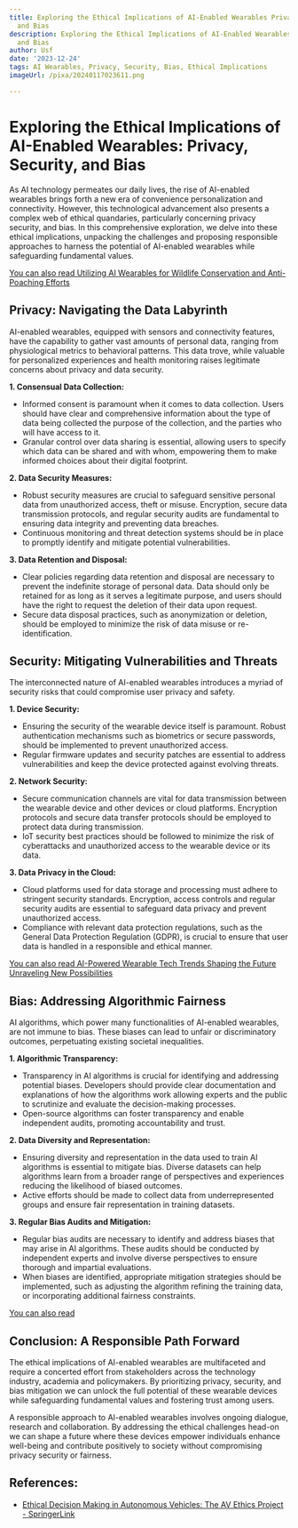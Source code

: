 ```yaml
---
title: Exploring the Ethical Implications of AI-Enabled Wearables Privacy, Security,
  and Bias
description: Exploring the Ethical Implications of AI-Enabled Wearables Privacy, Security,
  and Bias
author: Usf
date: '2023-12-24'
tags: AI Wearables, Privacy, Security, Bias, Ethical Implications
imageUrl: /pixa/20240117023611.png

---
```

# Exploring the Ethical Implications of  AI-Enabled  Wearables:  Privacy, Security, and Bias

As AI  technology permeates our daily lives, the rise of AI-enabled wearables brings forth a new era of convenience personalization and connectivity. However,  this technological  advancement  also presents a complex web of ethical quandaries, particularly concerning privacy security, and bias. In this comprehensive  exploration, we delve into these ethical implications,  unpacking  the  challenges and proposing  responsible approaches to harness the potential of AI-enabled wearables while safeguarding fundamental values.

[You  can also  read Utilizing AI Wearables for Wildlife Conservation and Anti-Poaching Efforts](Utilizing%20AI%20Wearables%20for%20Wildlife%20Conservation%20and%20Anti-Poaching%20Efforts)


## Privacy: Navigating the Data Labyrinth

AI-enabled wearables, equipped with sensors and  connectivity features, have the capability to gather vast amounts  of personal data, ranging from physiological metrics to behavioral  patterns. This data  trove, while valuable  for personalized experiences and  health monitoring raises legitimate concerns about  privacy and data security.

**1. Consensual Data Collection:**

- Informed consent is paramount when it comes to data collection. Users should have clear and  comprehensive information  about the type of data being collected the purpose of the collection, and the parties who will have access to it.
- Granular control over data sharing is  essential, allowing users to specify which data can be shared and with whom, empowering them to  make  informed choices about their digital footprint.

**2. Data Security Measures:**

-  Robust security measures are crucial to safeguard sensitive personal  data from unauthorized access, theft or  misuse. Encryption, secure data transmission protocols, and regular security audits  are fundamental  to ensuring data integrity and preventing  data breaches.
- Continuous monitoring and threat detection systems should be in place to promptly identify and mitigate potential vulnerabilities.

**3. Data Retention and Disposal:**

- Clear policies regarding data  retention and disposal are necessary to prevent the indefinite storage of personal data. Data should only be  retained for as long as it serves a legitimate purpose, and users should have the  right to request the deletion of their data upon request.
- Secure data disposal  practices, such as anonymization or deletion, should be employed to minimize the risk of data misuse or re-identification.

## Security: Mitigating Vulnerabilities and Threats

The interconnected nature of AI-enabled wearables  introduces a myriad of security risks that could compromise user privacy and safety.

**1. Device Security:**

- Ensuring the security of the wearable device itself is  paramount. Robust authentication mechanisms such  as  biometrics  or secure passwords, should be implemented to prevent unauthorized access.
- Regular firmware updates and security patches are essential to address vulnerabilities  and keep the device protected against evolving threats.

**2. Network  Security:**

- Secure  communication channels are vital for data transmission between the wearable device and other devices or cloud platforms. Encryption protocols and secure data transfer protocols  should be employed to protect data during transmission.
- IoT security best  practices should be followed to minimize the risk of cyberattacks and unauthorized access to the wearable device  or its  data.

**3. Data Privacy in the  Cloud:**

-  Cloud platforms used for data storage and processing must adhere to  stringent security standards. Encryption, access  controls and regular security audits are essential to  safeguard data privacy and prevent unauthorized access.
- Compliance with relevant data protection regulations, such as the General Data Protection Regulation (GDPR), is crucial to  ensure that user data is handled in a  responsible  and ethical manner.

[You can also read AI-Powered  Wearable Tech Trends Shaping the Future Unraveling New Possibilities](AI-Powered%20Wearable%20Tech%20Trends%20Shaping%20the%20Future%20Unraveling%20New%20Possibilities)


## Bias: Addressing  Algorithmic Fairness

AI algorithms, which power many functionalities of AI-enabled wearables, are not immune to bias. These  biases can lead to unfair or  discriminatory outcomes, perpetuating existing societal  inequalities.

**1. Algorithmic Transparency:**

- Transparency in AI algorithms is crucial for identifying and addressing potential biases.  Developers should provide clear documentation and  explanations of how the algorithms work allowing  experts and the public to scrutinize and  evaluate the decision-making processes.
- Open-source algorithms can foster transparency and enable independent audits, promoting accountability and trust.

**2. Data Diversity and Representation:**

- Ensuring diversity and representation in the data used  to train AI algorithms is essential to mitigate bias. Diverse datasets can help algorithms learn from a broader range of perspectives and experiences reducing the  likelihood of biased outcomes.
- Active efforts should  be made to collect  data from  underrepresented groups and ensure fair representation in training datasets.

**3. Regular Bias Audits and Mitigation:**

- Regular bias audits are necessary to identify and address biases that may  arise in AI  algorithms. These audits should be conducted by independent experts and involve diverse perspectives to ensure thorough and impartial  evaluations.
- When biases are identified, appropriate mitigation strategies should be implemented, such as adjusting the algorithm  refining the training data,  or incorporating additional fairness constraints.

[You can also read ]()


## Conclusion: A Responsible  Path Forward

The ethical implications of AI-enabled wearables are multifaceted and require a concerted  effort from stakeholders across  the technology industry, academia and policymakers. By prioritizing privacy, security, and bias mitigation we can unlock the full potential of these wearable devices while safeguarding fundamental values  and fostering trust among users.

A responsible approach to AI-enabled wearables involves ongoing dialogue, research and collaboration.  By addressing  the ethical challenges head-on we can shape a future where these devices empower individuals  enhance well-being and contribute positively to society  without compromising privacy security or fairness.

## References:
- [Ethical Decision Making in Autonomous Vehicles: The AV Ethics Project - SpringerLink](https://link.springer.com/article/10.1007/s11948-020-00272-8)
